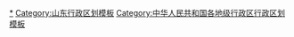 {{Navbox
|listclass = hlist
|name = 泰安市行政区划
|title = [[泰安市]]行政区划
|above = 省级行政区：[[山东省]]　　政府驻地：[[泰山区 (泰安市)|泰山区]]
|image = [[File:Administrative Division Tai'an.png|200px]]
|state = {{{state<includeonly>|collapsed</includeonly>}}}

|group1style = background: #ececec; text-align: center;
|group1 = [[县级行政区]]
|liststyle = background: #ececec; text-align: center;
|list1 = 6[[县级行政区]]（2[[市辖区]]、2[[县级市]]、2[[县]]）；88[[乡级行政区]]（20[[街道办事处]]、62[[行政建制镇|镇]]、6[[乡 (中华人民共和国)|乡]]）

|group2 = [[市辖区]]
|groupstyle = text-align: center;
|list2 = {{Navbox|child

|group1 = [[泰山区 (泰安市)|泰山区]]
|list1 =  {{Navbox|child
|group1 = 5街道
|list1 =
* [[岱庙街道]]
* [[财源街道]]
* [[泰前街道]]
* [[上高街道]]
* [[徐家楼街道]]
|group2 = 2镇
|list2 =
* [[省庄镇]]
* [[邱家店镇]]
|group3 = [[泰山风景名胜区|泰山风景区]]
|group3style = background: #ececec
|list3 = {{Navbox|child
|group1 = 1乡
|groupstyle = background: #ececec
|list1 =
* [[大津口乡]]
}}
}}

|group2 = [[岱岳区]]
|list2 =  {{Navbox|child
|group1 = 2街道
|list1 =
* [[粥店街道]]
* [[天平街道]]
|group2 = 14镇
|list2 =
* [[山口镇 (泰安市)|山口镇]]
* [[祝阳镇]]
* [[范镇 (泰安市)|范镇]]
* [[角峪镇]]
* [[徂徕镇]]
* [[满庄镇]]
* [[夏张镇]]
* [[道朗镇]]
* [[黄前镇]]
* [[大汶口镇]]
* [[马庄镇 (泰安市)|马庄镇]]
* [[房村镇 (泰安市)|房村镇]]
* [[良庄镇]]
* [[下港镇]]
|group3 = 1乡
|list3 =
* [[化马湾乡]]
|group4 = 泰安高新区
|group4style = background: #ececec
|list4 = {{Navbox|child
|group1 = 1街道
|groupstyle = background: #ececec
|list1 =
* [[北集坡街道]]
}}
}}
}}

|group3 = [[县级市]]
|list3 = {{Navbox|child

|group1 = [[新泰市]]
|list1 =  {{Navbox|child
|group1 = 3街道
|list1 =
* [[青云街道 (新泰市)|青云街道]]
* [[新汶街道]]
* [[新甫街道]]
|group2 = 17镇
|list2 =
* [[东都镇]]
* [[小协镇]]
* [[翟镇 (新泰市)|翟镇]]
* [[泉沟镇]]
* [[羊流镇]]
* [[果都镇]]
* [[西张庄镇]]
* [[天宝镇 (新泰市)|天宝镇]]
* [[楼德镇]]
* [[禹村镇]]
* [[宫里镇 (新泰市)|宫里镇]]
* [[谷里镇 (新泰市)|谷里镇]]
* [[石莱镇]]
* [[放城镇]]
* [[刘杜镇]]
* [[汶南镇]]
* [[龙廷镇]]
|group3 = 1乡
|list3 =
* [[岳家庄乡]]
}}

|group2 = [[肥城市]]
|list2 =  {{Navbox|child
|group1 = 3街道
|list1 =
* [[新城街道 (肥城市)|新城街道]]
* [[老城街道 (肥城市)|老城街道]]
* [[仪阳街道]]
|group2 = 10镇
|list2 =
* [[潮泉镇]]
* [[桃园镇 (肥城市)|桃园镇]]
* [[王庄镇 (肥城市)|王庄镇]]
* [[湖屯镇]]
* [[石横镇]]
* [[安临站镇]]
* [[孙伯镇]]
* [[安驾庄镇]]
* [[边院镇]]
* [[汶阳镇]]
|group3 = 肥城高新区
|group3style = background: #ececec
|list3 = {{Navbox|child
|group1 = 1街道
|groupstyle = background: #ececec
|list1 =
* [[王瓜店街道]]
}}
}}
}}

|group4 = [[县]]
|list4 = {{Navbox|child

|group1 = [[宁阳县]]
|list1 =  {{Navbox|child
|group1 = 2街道
|list1 =
* [[文庙街道 (宁阳县)|文庙街道]]
* [[八仙桥街道]]
|group2 = 10镇
|list2 =
* [[泗店镇]]
* [[东疏镇]]
* [[伏山镇]]
* [[堽城镇]]
* [[蒋集镇 (宁阳县)|蒋集镇]]
* [[磁窰镇]]
* [[华丰镇 (宁阳县)|华丰镇]]
* [[葛石镇]]
* [[东庄镇 (宁阳县)|东庄镇]]
* [[鹤山镇 (宁阳县)|鹤山镇]]
|group3 = 1乡
|list3 =
* [[乡饮乡]]
}}

|group2 = [[东平县]]
|list2 =  {{Navbox|child
|group1 = 3街道
|list1 =
* [[州城街道]]
* [[东平街道]]
* [[彭集街道]]
|group2 = 9镇
|list2 =
* [[沙河站镇]]
* [[老湖镇]]
* [[银山镇 (东平县)|银山镇]]
* [[斑鸠店镇]]
* [[接山镇]]
* [[大羊镇]]
* [[梯门镇]]
* [[戴庙镇]]
* [[新湖镇 (东平县)|新湖镇]]
|group3 = 2乡
|list3 =
* [[商老庄乡]]
* [[旧县乡 (东平县)|旧县乡]]
}}
}}
}}
<noinclude>
[[Category:泰安行政区划|*]]
[[Category:山东行政区划模板]]
[[Category:中华人民共和国各地级行政区行政区划模板]]
</noinclude>
